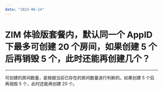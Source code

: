 ```yaml
---
date: "2023-06-14"
---
```

# ZIM 体验版套餐内，默认同一个 AppID 下最多可创建 20 个房间，如果创建 5 个后再销毁 5 个，此时还能再创建几个？

- - -

可创建的房间数量，是根据当前已存在的房间数量进行判断的。如果创建 5 个后再销毁 5 个，此时还能再创建 20 个。